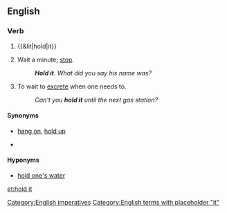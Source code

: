 ==English==

===Verb===
{{en-verb|head=[[hold]] [[it]]|holds it|holding it|held it}}

# {{&lit|hold|it}}
# {{context|as imperative}} Wait a minute; [[stop]].
#: '''''Hold it'''. What did you say his name was?''
# To wait to [[excrete]] when one needs to.
#: ''Can't you '''hold it''' until the next gas station?''

====Synonyms====
* {{sense|stop}} [[hang on]], [[hold up]]
* {{sense|to wait to excrete}}

====Hyponyms====
* {{sense|to wait to excrete}} [[hold one's water]]

[[Category:English imperatives]]
[[Category:English terms with placeholder "it"]]
[[et:hold it]]
